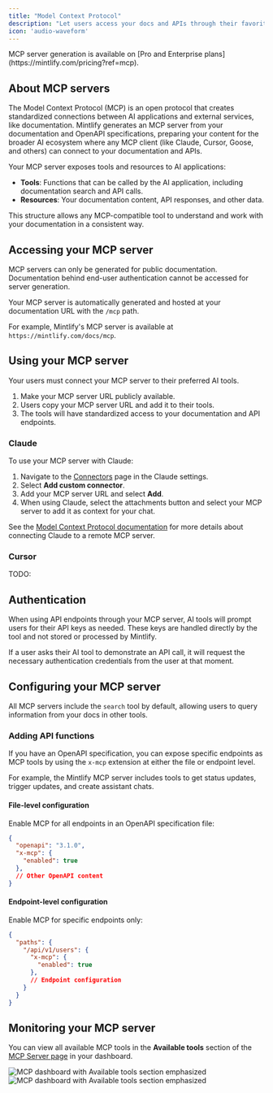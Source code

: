 ```yaml
---
title: "Model Context Protocol"
description: "Let users access your docs and APIs through their favorite AI tools"
icon: 'audio-waveform'
---
```


<Info>
  MCP server generation is available on [Pro and Enterprise plans](https://mintlify.com/pricing?ref=mcp).
</Info>

## About MCP servers

The Model Context Protocol (MCP) is an open protocol that creates standardized connections between AI applications and external services, like documentation. Mintlify generates an MCP server from your documentation and OpenAPI specifications, preparing your content for the broader AI ecosystem where any MCP client (like Claude, Cursor, Goose, and others) can connect to your documentation and APIs. 

Your MCP server exposes tools and resources to AI applications:

- **Tools**: Functions that can be called by the AI application, including documentation search and API calls.
- **Resources**: Your documentation content, API responses, and other data.

This structure allows any MCP-compatible tool to understand and work with your documentation in a consistent way.

## Accessing your MCP server

<Note>
  MCP servers can only be generated for public documentation. Documentation behind end-user authentication cannot be accessed for server generation.
</Note>

Your MCP server is automatically generated and hosted at your documentation URL with the `/mcp` path.

For example, Mintlify's MCP server is available at `https://mintlify.com/docs/mcp`.

## Using your MCP server

Your users must connect your MCP server to their preferred AI tools. 

1. Make your MCP server URL publicly available.
2. Users copy your MCP server URL and add it to their tools.
3. The tools will have standardized access to your documentation and API endpoints.

### Claude

To use your MCP server with Claude:

1. Navigate to the [Connectors](https://claude.ai/settings/connectors) page in the Claude settings. 
2. Select **Add custom connector**.
3. Add your MCP server URL and select **Add**.
4. When using Claude, select the attachments button and select your MCP server to add it as context for your chat.

See the [Model Context Protocol documentation](https://modelcontextprotocol.io/docs/tutorials/use-remote-mcp-server#connecting-to-a-remote-mcp-server) for more details about connecting Claude to a remote MCP server.

### Cursor

TODO:


## Authentication

When using API endpoints through your MCP server, AI tools will prompt users for their API keys as needed. These keys are handled directly by the tool and not stored or processed by Mintlify.

If a user asks their AI tool to demonstrate an API call, it will request the necessary authentication credentials from the user at that moment.

## Configuring your MCP server

All MCP servers include the `search` tool by default, allowing users to query information from your docs in other tools.

### Adding API functions

If you have an OpenAPI specification, you can expose specific endpoints as MCP tools by using the `x-mcp` extension at either the file or endpoint level.

For example, the Mintlify MCP server includes tools to get status updates, trigger updates, and create assistant chats.

#### File-level configuration

Enable MCP for all endpoints in an OpenAPI specification file:

```json
{
  "openapi": "3.1.0",
  "x-mcp": {
    "enabled": true
  },
  // Other OpenAPI content
}
```

#### Endpoint-level configuration

Enable MCP for specific endpoints only:

```json
{
  "paths": {
    "/api/v1/users": {
      "x-mcp": {
        "enabled": true
      },
      // Endpoint configuration
    }
  }
}
```

## Monitoring your MCP server

You can view all available MCP tools in the **Available tools** section of the [MCP Server page](https://dashboard.mintlify.com/products/mcp) in your dashboard.

<Frame>
  <img src="/images/mcp/mcp-server-page-light.png" alt="MCP dashboard with Available tools section emphasized" class="block dark:hidden" />
  <img src="/images/mcp/mcp-server-page-dark.png" alt="MCP dashboard with Available tools section emphasized" class="hidden dark:block" />
</Frame>
